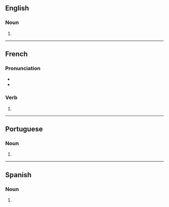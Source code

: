 ==English==

===Noun===
{{head|en|noun plural form}}

# {{plural of|carambola|lang=en}}

----

==French==

===Pronunciation===
* {{IPA|lang=fr|/ka.ʁɑ̃.bɔ.la/}}
* {{homophones|lang=fr|carambola|carambolât}}

===Verb===
{{head|fr|verb form}}

# {{inflection of|caramboler||2|s|phis|lang=fr}}

----

==Portuguese==

===Noun===
{{head|pt|noun plural form}}

# {{plural of|carambola|lang=pt}}

----

==Spanish==

===Noun===
{{head|es|noun form|g=f-p}}

# {{plural of|carambola|lang=es}}